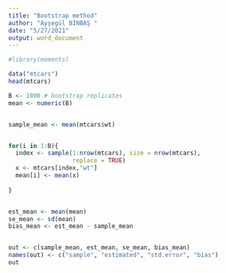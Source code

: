 ---
title: "Bootstrap method"
author: "Ayşegül BİNBAŞ "
date: "5/27/2021"
output: word_document
---



```{r}
#library(moments)

data("mtcars")
head(mtcars)
```




```{r}





B <- 1000 # bootstrap replicates
mean <- numeric(B)


sample_mean <- mean(mtcars$wt)


for(i in 1:B){
  index <- sample(1:nrow(mtcars), size = nrow(mtcars), 
                  replace = TRUE)
  x <- mtcars[index,"wt"]
  mean[i] <- mean(x)
  
}


est_mean <- mean(mean)
se_mean <- sd(mean)
bias_mean <- est_mean - sample_mean


out <- c(sample_mean, est_mean, se_mean, bias_mean)
names(out) <- c("sample", "estimated", "std.error", "bias")
out


```

